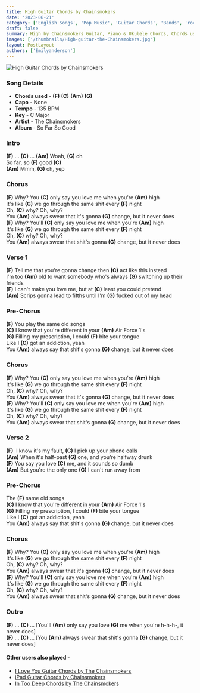 ```yaml
---
title: High Guitar Chords by Chainsmokers
date: '2023-06-21'
category: ['English Songs', 'Pop Music', 'Guitar Chords', 'Bands', 'rock bands']
draft: false
summary: High by Chainsmokers Guitar, Piano & Ukulele Chords, Chords used - (F) (C) (Am) (G),  Key - C Major
images: ['/thumbnails/High-guitar-the-Chainsmokers.jpg']
layout: PostLayout
authors: ['Emilyanderson']
---
```


![High Guitar Chords by Chainsmokers](/thumbnails/High-guitar-the-Chainsmokers.jpg)

### Song Details

- **Chords used** - **(F)** **(C)** **(Am)** **(G)**
- **Capo** - None
- **Tempo** - 135 BPM
- **Key** - C Major
- **Artist** - The Chainsmokers
- **Album** - So Far So Good

### Intro

**(F)** … **(C)** … **(Am)** Woah, **(G)** oh\
So far, so **(F)** good **(C)**\
**(Am)** Mmm, **(G)** oh, yep

### Chorus

**(F)** Why? You **(C)** only say you love me when you're **(Am)** high\
It's like **(G)** we go through the same shit every **(F)** night\
Oh, **(C)** why? Oh, why?\
You **(Am)** always swear that it's gonna **(G)** change, but it never does\
**(F)** Why? You'll **(C)** only say you love me when you're **(Am)** high\
It's like **(G)** we go through the same shit every **(F)** night\
Oh, **(C)** why? Oh, why?\
You **(Am)** always swear that shit's gonna **(G)** change, but it never does

### Verse 1

**(F)** Tell me that you're gonna change then **(C)** act like this instead\
I'm too **(Am)** old to want somebody who's always **(G)** switching up their friends\
**(F)** I can't make you love me, but at **(C)** least you could pretend\
**(Am)** Scrips gonna lead to fifths until I'm **(G)** fucked out of my head

### Pre-Chorus

**(F)** You play the same old songs\
**(C)** I know that you're different in your **(Am)** Air Force 1's\
**(G)** Filling my prescription, I could **(F)** bite your tongue\
Like I **(C)** got an addiction, yeah\
You **(Am)** always say that shit's gonna **(G)** change, but it never does

### Chorus

**(F)** Why? You **(C)** only say you love me when you're **(Am)** high\
It's like **(G)** we go through the same shit every **(F)** night\
Oh, **(C)** why? Oh, why?\
You **(Am)** always swear that it's gonna **(G)** change, but it never does\
**(F)** Why? You'll **(C)** only say you love me when you're **(Am)** high\
It's like **(G)** we go through the same shit every **(F)** night\
Oh, **(C)** why? Oh, why?\
You **(Am)** always swear that shit's gonna **(G)** change, but it never does

### Verse 2

**(F)**  I know it's my fault, **(C)** I pick up your phone calls\
**(Am)** When it's half-past **(G)** one, and you're halfway drunk\
**(F)** You say you love **(C)** me, and it sounds so dumb\
**(Am)** But you're the only one **(G)** I can't run away from

### Pre-Chorus

The **(F)** same old songs\
**(C)** I know that you're different in your **(Am)** Air Force 1's\
**(G)** Filling my prescription, I could **(F)** bite your tongue\
Like I **(C)** got an addiction, yeah\
You **(Am)** always say that shit's gonna **(G)** change, but it never does

### Chorus

**(F)** Why? You **(C)** only say you love me when you're **(Am)** high\
It's like **(G)** we go through the same shit every **(F)** night\
Oh, **(C)** why? Oh, why?\
You **(Am)** always swear that it's gonna **(G)** change, but it never does\
**(F)** Why? You'll **(C)** only say you love me when you're **(Am)** high\
It's like **(G)** we go through the same shit every **(F)** night\
Oh, **(C)** why? Oh, why?\
You **(Am)** always swear that shit's gonna **(G)** change, but it never does

### Outro

**(F)** … **(C)** … [You'll **(Am)** only say you love **(G)** me when you're h-h-h-, it never does]\
**(F)** … **(C)** … [You **(Am)** always swear that shit's gonna **(G)** change, but it never does]

#### Other users also played -

- [I Love You Guitar Chords by The Chainsmokers](https://www.chordsco.com/chords/i-love-you-guitar-chords-by-the-chainsmokers)
- [iPad Guitar Chords by Chainsmokers](https://www.chordsco.com/chords/ipad-guitar-chords-by-chainsmokers)
- [In Too Deep Chords by The Chainsmokers](https://www.chordsco.com/chords/in-too-deep-chords-by-the-chainsmokers)
